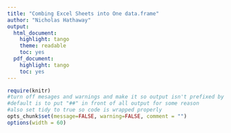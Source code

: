 ```yaml
---
title: "Combing Excel Sheets into One data.frame"
author: "Nicholas Hathaway"
output:
  html_document:
    highlight: tango
    theme: readable
    toc: yes
  pdf_document:
    highlight: tango
    toc: yes
---
```


```r
require(knitr)
#turn off mesages and warnings and make it so output isn't prefixed by anything,
#default is to put "##" in front of all output for some reason
#also set tidy to true so code is wrapped properly 
opts_chunk$set(message=FALSE, warning=FALSE, comment = "")
options(width = 60)
```



